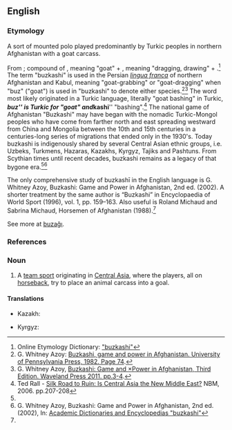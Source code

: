 ==English==
{{wikipedia}}

===Etymology===
A sort of mounted polo played predominantly by Turkic peoples in northern Afghanistan with a goat carcass.

From {{etyl|fa|en}} {{m|fa|بزکشی|tr=buz-kaši, boz-keši}}; compound of {{m|fa|بز|tr=boz}}, meaning "goat" + {{m|fa|کش|tr=kaš}}, meaning "dragging, drawing" + {{m|fa|ی|ـی|tr=-i}}.<ref>Online Etymology Dictionary: [http://www.etymonline.com/index.php?term=buzkashi "buzkashi"]</ref> The term "buzkashi" is used in the Persian ''[[lingua franca]]'' of northern Afghanistan and Kabul, meaning "goat-grabbing" or "goat-dragging" when "buz" ("goat") is used in "buzkashi" to denote either species.<ref>G. Whitney Azoy: [http://books.google.com/books?hl=en&id=cP9-AAAAIAAJ&focus=searchwithinvolume&q=buzkashi+lingua+franca Buzkashi, game and power in Afghanistan. University of Pennsylvania Press, 1982. Page 74].</ref><ref name="Azoy">G. Whitney Azoy, [http://books.google.com/books?hl=en&id=d8Fo13XCP6wC&q=Buzkashi+Scythian#v=snippet&q=Buzkashi%20Scythian&f=false Buzkashi: Game and ×Power in Afghanistan, Third Edition. Waveland Press 2011. pp.3-4].</ref> The word most likely originated in a Turkic language, literally "goat bashing" in Turkic, '''''buz''''' is Turkic for "goat" and '''''kashi''''' "bashing".<ref>Ted Rall - [http://books.google.com/books?hl=en&id=g8E_AwAAQBAJ&q=buzkashi+Turkic#v=snippet&q=buzkashi%20Turkic&f=false Silk Road to Ruin: Is Central Asia the New Middle East?] NBM, 2006. pp.207-208</ref> The national game of Afghanistan "Buzkashi" may have began with the nomadic Turkic-Mongol peoples who have come from farther north and east spreading westward from China and Mongolia between the 10th and 15th centuries in a centuries-long series of migrations that ended only in the 1930's. Today buzkashi is indigenously shared by several Central Asian ethnic groups, i.e. Uzbeks, Turkmens, Hazaras, Kazakhs, Kyrgyz, Tajiks and Pashtuns. From Scythian times until recent decades, buzkashi remains as a legacy of that bygone era.<ref name="Azoy"/><ref name="Azoy2">G. Whitney Azoy, Buzkashi: Game and Power in Afghanistan, 2nd ed. (2002), In: [http://universalium.academic.ru/261277/buzkash%C4%AB Academic Dictionaries and Encyclopedias "buzkashi"]</ref>

The only comprehensive study of buzkashī in the English language is G. Whitney Azoy, Buzkashi: Game and Power in Afghanistan, 2nd ed. (2002). A shorter treatment by the same author is “Buzkashi” in Encyclopaedia of World Sport (1996), vol. 1, pp. 159–163. Also useful is Roland Michaud and Sabrina Michaud, Horsemen of Afghanistan (1988).<ref name="Azoy2"/>

See more at [[buzağı#Turkish|buzağı]].

===References===
<references/>

===Noun===
{{en-noun|-}}

# {{label|en|games|sports}} A [[team sport]] originating in [[Central Asia]], where the players, all on [[horseback]], try to place an animal carcass into a goal.

====Translations====
{{trans-top|a team sport}}
* Kazakh: {{t|kk|көкпар}}
{{trans-mid}}
* Kyrgyz: {{t|ky|көк-бөрү}}
{{trans-bottom}}